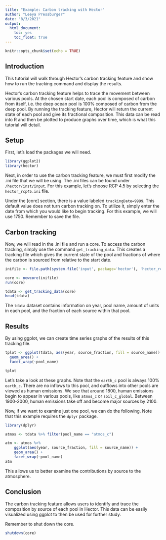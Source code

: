 ```yaml
---
title: "Example: Carbon tracking with Hector"
author: "Leeya Pressburger"
date: "8/3/2021"
output:
  html_document:
    toc: yes
    toc_float: true
---
```


```r
knitr::opts_chunk$set(echo = TRUE)
```

## Introduction

This tutorial will walk through Hector's carbon tracking feature and show how to run the tracking command and display the results.

Hector's carbon tracking feature helps to trace the movement between various pools. At the chosen start date, each pool is composed of carbon from itself, i.e. the deep ocean pool is 100% composed of carbon from the deep pool. By running the tracking feature, Hector will return the current state of each pool and give its fractional composition. This data can be read into R and then be plotted to produce graphs over time, which is what this tutorial will detail.

## Setup

First, let's load the packages we will need.

``` r
library(ggplot2)
library(hector)
```

Next, in order to use the carbon tracking feature, we must first modify the .ini file that we will be using. The .ini files can be found under `/hector/inst/input`. For this example, let's choose RCP 4.5 by selecting the `hector_rcp45.ini` file. 

Under the [core] section, there is a value labeled `trackingDate=9999`. This default value does not turn carbon tracking on. To utilize it, simply enter the date from which you would like to begin tracking. For this example, we will use 1750. Remember to save the file.

## Carbon tracking

Now, we will read in the .ini file and run a core. To access the carbon tracking, simply use the command `get_tracking_data`. This creates a tracking file which gives the current state of the pool and fractions of where the carbon is sourced from relative to the start date. 

``` r
inifile <- file.path(system.file('input', package='hector'), 'hector_rcp45.ini')

core <- newcore(inifile)
run(core)

tdata <- get_tracking_data(core)
head(tdata)
```

The `tdata` dataset contains information on year, pool name, amount of units in each pool, and the fraction of each source within that pool. 

## Results

By using ggplot, we can create time series graphs of the results of this tracking file. 

``` r
tplot <- ggplot(tdata, aes(year, source_fraction, fill = source_name)) +
  geom_area() +
  facet_wrap(~pool_name)

tplot
```

Let's take a look at these graphs. Note that the `earth_c` pool is always 100% `earth_c`. There are no inflows to this pool, and outflows into other pools are viewed as human emissions. We see that around 1800, human emissions begin to appear in various pools, like `atmos_c` or `soil_c_global`. Between 1900-2000, human emissions take off and become major sources by 2100. 

Now, if we want to examine just one pool, we can do the following. Note that this example requires the `dplyr` package. 

``` r
library(dplyr)

atmos <- tdata %>% filter(pool_name == "atmos_c")

atm <- atmos %>% 
    ggplot(aes(year, source_fraction, fill = source_name)) +
    geom_area() +
    facet_wrap(~pool_name)
atm
```

This allows us to better examine the contributions by source to the atmosphere. 

## Conclusion

The carbon tracking feature allows users to identify and trace the composition by source of each pool in Hector. This data can be easily visualized using ggplot to then be used for further study. 

Remember to shut down the core.

```r
shutdown(core)
```
